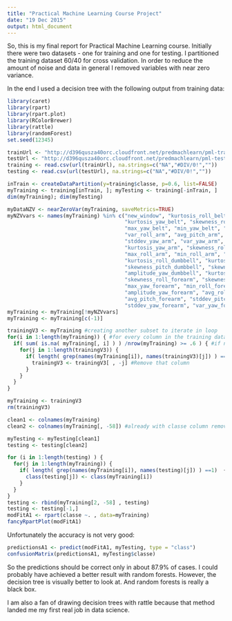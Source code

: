 ```yaml
---
title: "Practical Machine Learning Course Project"
date: "19 Dec 2015"
output: html_document
---
```


So, this is my final report for Practical Machine Learning course.
Initially there were two datasets - one for training and one for testing.
I partitioned the training dataset 60/40 for cross validation.
In order to reduce the amount of noise and data in general I removed variables with near zero variance.

In the end I used a decision tree with the following output from training data:

```r
library(caret)
library(rpart)
library(rpart.plot)
library(RColorBrewer)
library(rattle)
library(randomForest)
set.seed(12345)

trainUrl <- "http://d396qusza40orc.cloudfront.net/predmachlearn/pml-training.csv"
testUrl <- "http://d396qusza40orc.cloudfront.net/predmachlearn/pml-testing.csv"
training <- read.csv(url(trainUrl), na.strings=c("NA","#DIV/0!",""))
testing <- read.csv(url(testUrl), na.strings=c("NA","#DIV/0!",""))

inTrain <- createDataPartition(y=training$classe, p=0.6, list=FALSE)
myTraining <- training[inTrain, ]; myTesting <- training[-inTrain, ]
dim(myTraining); dim(myTesting)

myDataNZV <- nearZeroVar(myTraining, saveMetrics=TRUE)
myNZVvars <- names(myTraining) %in% c("new_window", "kurtosis_roll_belt", "kurtosis_picth_belt",
                                      "kurtosis_yaw_belt", "skewness_roll_belt", "skewness_roll_belt.1", "skewness_yaw_belt",
                                      "max_yaw_belt", "min_yaw_belt", "amplitude_yaw_belt", "avg_roll_arm", "stddev_roll_arm",
                                      "var_roll_arm", "avg_pitch_arm", "stddev_pitch_arm", "var_pitch_arm", "avg_yaw_arm",
                                      "stddev_yaw_arm", "var_yaw_arm", "kurtosis_roll_arm", "kurtosis_picth_arm",
                                      "kurtosis_yaw_arm", "skewness_roll_arm", "skewness_pitch_arm", "skewness_yaw_arm",
                                      "max_roll_arm", "min_roll_arm", "min_pitch_arm", "amplitude_roll_arm", "amplitude_pitch_arm",
                                      "kurtosis_roll_dumbbell", "kurtosis_picth_dumbbell", "kurtosis_yaw_dumbbell", "skewness_roll_dumbbell",
                                      "skewness_pitch_dumbbell", "skewness_yaw_dumbbell", "max_yaw_dumbbell", "min_yaw_dumbbell",
                                      "amplitude_yaw_dumbbell", "kurtosis_roll_forearm", "kurtosis_picth_forearm", "kurtosis_yaw_forearm",
                                      "skewness_roll_forearm", "skewness_pitch_forearm", "skewness_yaw_forearm", "max_roll_forearm",
                                      "max_yaw_forearm", "min_roll_forearm", "min_yaw_forearm", "amplitude_roll_forearm",
                                      "amplitude_yaw_forearm", "avg_roll_forearm", "stddev_roll_forearm", "var_roll_forearm",
                                      "avg_pitch_forearm", "stddev_pitch_forearm", "var_pitch_forearm", "avg_yaw_forearm",
                                      "stddev_yaw_forearm", "var_yaw_forearm")
myTraining <- myTraining[!myNZVvars]
myTraining <- myTraining[c(-1)]

trainingV3 <- myTraining #creating another subset to iterate in loop
for(i in 1:length(myTraining)) { #for every column in the training dataset
  if( sum( is.na( myTraining[, i] ) ) /nrow(myTraining) >= .6 ) { #if n?? NAs > 60% of total observations
    for(j in 1:length(trainingV3)) {
      if( length( grep(names(myTraining[i]), names(trainingV3)[j]) ) ==1)  { #if the columns are the same:
        trainingV3 <- trainingV3[ , -j] #Remove that column
      }   
    } 
  }
}

myTraining <- trainingV3
rm(trainingV3)

clean1 <- colnames(myTraining)
clean2 <- colnames(myTraining[, -58]) #already with classe column removed

myTesting <- myTesting[clean1]
testing <- testing[clean2]

for (i in 1:length(testing) ) {
  for(j in 1:length(myTraining)) {
    if( length( grep(names(myTraining[i]), names(testing)[j]) ) ==1)  {
      class(testing[j]) <- class(myTraining[i])
    }      
  }      
}
testing <- rbind(myTraining[2, -58] , testing) 
testing <- testing[-1,]
modFitA1 <- rpart(classe ~. , data=myTraining)
fancyRpartPlot(modFitA1)
```

Unfortunately the accuracy is not very good:
```r
predictionsA1 <- predict(modFitA1, myTesting, type = "class")
confusionMatrix(predictionsA1, myTesting$classe)
```

So the predictions should be correct only in about 87.9% of cases.
I could probably have achieved a better result with random forests.
However, the decision tree is visually better to look at. And random forests is really a black box.

I am also a fan of drawing decision trees with rattle because that method landed me my first real job in data science.
